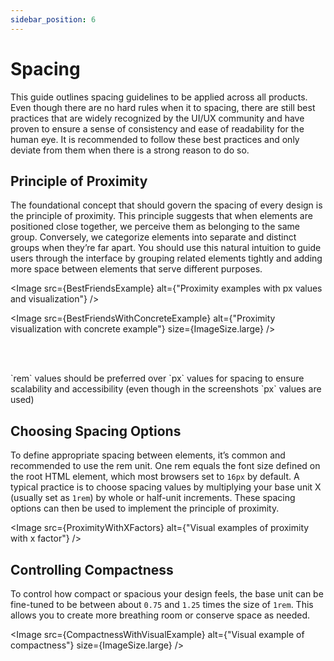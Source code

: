 ```yaml
---
sidebar_position: 6
---
```




# Spacing

This guide outlines spacing guidelines to be applied across all products.
Even though there are no hard rules when it to spacing, there are still best practices that are widely recognized by the UI/UX community and have proven to ensure a sense of consistency and ease of readability for the human eye.
It is recommended to follow these best practices and only deviate from them when there is a strong reason to do so.

## Principle of Proximity
The foundational concept that should govern the spacing of every design is the principle of proximity.
This principle suggests that when elements are positioned close together, we perceive them as belonging to the same group.
Conversely, we categorize elements into separate and distinct groups when they’re far apart.
You should use this natural intuition to guide users through the interface by grouping related elements tightly and adding more space between elements that serve different purposes.

<Image src={BestFriendsExample} alt={"Proximity examples with px values and visualization"} />

<Image src={BestFriendsWithConcreteExample} alt={"Proximity visualization with concrete example"} size={ImageSize.large} />

<br></br>

<Callout variant={CalloutVariant.warning}>
    `rem` values should be preferred over `px` values for spacing to ensure scalability and accessibility (even though in the screenshots `px` values are used)
</Callout>

## Choosing Spacing Options
To define appropriate spacing between elements, it’s common and recommended to use the rem unit. One rem equals the font size defined on the root HTML element, which most browsers set to `16px` by default.
A typical practice is to choose spacing values by multiplying your base unit X (usually set as `1rem`) by whole or half-unit increments. These spacing options can then be used to implement the principle of proximity.

<Image src={ProximityWithXFactors} alt={"Visual examples of proximity with x factor"} />

## Controlling Compactness
To control how compact or spacious your design feels, the base unit can be fine-tuned to be between about `0.75` and `1.25` times the size of `1rem`. This allows you to create more breathing room or conserve space as needed.

<Image src={CompactnessWithVisualExample} alt={"Visual example of compactness"} size={ImageSize.large} />